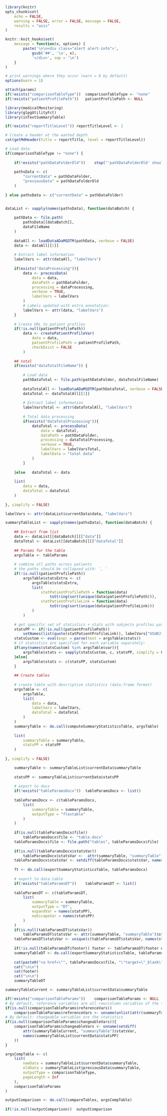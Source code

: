 
<!--- 
This report create a summary statistics table for specified dataset and variable(s) of interest
(with the 'inTextSummaryTable' package).

Input parameters:
 
* Report-specific:
- reportTitle: string with report title
- reportTitleLevel: integer with level of the report title, 1 for chapter, 2 for section, ...
- dataFileName: string with name of the file of interest
- dataProcessing (optional): list with parameters for data processing, see ? medicalMonitoring::processData
- dataTotalFileName (optional): string with name of the file containing the data total
- dataTotalProcessing (optional): list with parameters for data processing of the total dataset, see ? medicalMonitoring::processData
- tableParams: list with parameters to create the table, passed to the ? inTextSummaryTable::computeSummaryStatisticsTable
- tableParamsDocx (optional): list with parameters to create the exported docx table, passed to the ? inTextSummaryTable::exportSummaryStatisticsTable
- tableParamsDT (optional): list with parameters to create the interactive DT table, displayed in the report, passed to the ? inTextSummaryTable::exportSummaryStatisticsTable
- comparisonTableType (optional): string with type of comparison table, either: 'none' (by default) or 'detailed'
- comparisonTableParams (optional): list with parameters for the comparison table, see ? glpgUtilityFct::compareTables
* General:
- pathDataFolder: string with path to the data folder
- pathDataFolderOld (optional): string with path to the folder for old data
- patientProfilePath: string with relative path where patient profiles are stored

-->


```r

library(knitr)
opts_chunk$set(
	echo = FALSE, 
	warning = FALSE, error = FALSE, message = FALSE, 
	results = "asis"
)

knitr::knit_hooks$set(
	message = function(x, options) {
		paste('\n\n<div class="alert alert-info">',
			gsub('##', '\n', x),
			'</div>', sep = '\n')
	}
)

# print warnings where they occur (warn = 0 by default)
options(warn = 1)

```

```r
attach(params)
if(!exists("comparisonTableType"))	comparisonTableType <- "none"
if(!exists("patientProfilePath"))	patientProfilePath <- NULL
```

```r

library(medicalMonitoring)
library(glpgUtilityFct)
library(inTextSummaryTable)

```

```r

if(!exists("reportTitleLevel"))	reportTitleLevel <- 1

# Create a header at the wanted depth
cat(getMdHeader(title = reportTitle, level = reportTitleLevel))

```

```r

# Load data
if(comparisonTableType != "none") {
	
	if(!exists("pathDataFolderOld"))	stop("'pathDataFolderOld' should be specified.")
		
	pathsData <- c(
		"currentData" = pathDataFolder,
		"previousData" = pathDataFolderOld
	)	
		
} else pathsData <- c("currentData" = pathDataFolder)


dataList <- sapply(names(pathsData), function(dataBatch) {
			
	pathData <- file.path(
		pathsData[[dataBatch]],
		dataFileName
	)
	
	dataAll <- loadDataADaMSDTM(pathData, verbose = FALSE)
	data <- dataAll[[1]]
	
	# Extract label information
	labelVars <- attr(dataAll, "labelVars")
	
	if(exists("dataProcessing")){
		data <- processData(
			data = data, 
			dataPath = pathDataFolder,
			processing = dataProcessing,
			verbose = TRUE,
			labelVars = labelVars
		)
		# Labels updated with extra annotation:
		labelVars <- attr(data, "labelVars")
	}
	
	# Create URL to patient profiles
	if(!is.null(patientProfilePath))
		data <- createPatientProfileVar(
			data = data, 
			patientProfilePath = patientProfilePath,
			checkExist = FALSE
		)
	
	## total			
	if(exists("dataTotalFileName")) {
		
		# Load data
		pathDataTotal <- file.path(pathDataFolder, dataTotalFileName)
		
		dataTotalAll <- loadDataADaMSDTM(pathDataTotal, verbose = FALSE)
		dataTotal <- dataTotalAll[[1]]
		
		# Extract label information
		labelVarsTotal <- attr(dataTotalAll, "labelVars")
		
		# Total data processing
		if(exists("dataTotalProcessing")){
			dataTotal <- processData(
				data = dataTotal, 
				dataPath = pathDataFolder, 
				processing = dataTotalProcessing,
				verbose = TRUE,
				labelVars = labelVarsTotal,
				labelData = "total data"
			)
		}
		
	}else	dataTotal <- data
	
	list(
		data = data,
		dataTotal = dataTotal					
	)
	
}, simplify = FALSE)

labelVars <- attr(dataList$currentData$data, "labelVars")

```

```r

summaryTableList <- sapply(names(pathsData), function(dataBatch) {
			
	## Extract from list
	data <- dataList[[dataBatch]][["data"]]			
	dataTotal <- dataList[[dataBatch]][["dataTotal"]]
	
	## Params for the table
	argsTable <- tableParams
	
	# combine all paths across patients
	# the paths should be collapsed with: ', '
	if(!is.null(patientProfilePath))
		argsTable$statsExtra <- c(
			argsTable$statsExtra,
			list(
				statPatientProfilePath = function(data) 
					toString(sort(unique(data$patientProfilePath))),
				statPatientProfileLink = function(data)
					toString(sort(unique(data$patientProfileLink)))
			)
		)
	
	# get specific set of statistics + stats with subjects profiles path
	statsPP <- if(!is.null(patientProfilePath))
		setNames(list(quote(statPatientProfileLink)), labelVars["USUBJID"])
	statsCustom <- eval(expr = parse(text = argsTable$stats))
	# if statistics are specified for each variable separately:
	if(any(names(statsCustom) %in% argsTable$var)){
		argsTable$stats <- sapply(statsCustom, c, statsPP, simplify = FALSE)
	}else{
		argsTable$stats <- c(statsPP, statsCustom)
	}
	
	## Create tables
	
	# create table with descriptive statistics (data.frame format)
	argsTable <- c(
		argsTable,
		list(
			data = data, 
			labelVars = labelVars,
			dataTotal = dataTotal
		)
	)
	summaryTable <- do.call(computeSummaryStatisticsTable, argsTable)	
	
	list(
		summaryTable = summaryTable,
		statsPP = statsPP
	)
	
}, simplify = FALSE)

```

```r

	summaryTable <- summaryTableList$currentData$summaryTable
	
	statsPP <- summaryTableList$currentData$statsPP
	
	# export to docx
	if(!exists("tableParamsDocx"))	tableParamsDocx <- list()
	
	tableParamsDocx <- c(tableParamsDocx,
		list(
			summaryTable = summaryTable,
			outputType = "flextable"
		)
	)
	
	if(is.null(tableParamsDocx$file))	
		tableParamsDocx$file <- "table.docx"
	tableParamsDocx$file <- file.path("tables", tableParamsDocx$file)
	
	if(is.null(tableParamsDocx$statsVar))
		tableParamsDocx$statsVar <-  attr(summaryTable, "summaryTable")$statsVar
	tableParamsDocx$statsVar <- setdiff(tableParamsDocx$statsVar, names(statsPP))
	
	ft <- do.call(exportSummaryStatisticsTable, tableParamsDocx)
	
	# export to data.table
	if(!exists("tableParamsDT"))	tableParamsDT <- list()
	
	tableParamsDT <- c(tableParamsDT,
		list(
			summaryTable = summaryTable,
			outputType = "DT",
			expandVar = names(statsPP),
			noEscapeVar = names(statsPP)
		)
	)
	if(is.null(tableParamsDT$statsVar))
		tableParamsDT$statsVar <- attr(summaryTable, "summaryTable")$statsVar
	tableParamsDT$statsVar <- unique(c(tableParamsDT$statsVar, names(statsPP)))
	
	if(!is.null(tableParamsDT$footer)) footer <- tableParamsDT$footer else footer <- NULL
	summaryTableDT <- do.call(exportSummaryStatisticsTable, tableParamsDT)
	
	cat(paste0("<a href=\"", tableParamsDocx$file, "\"target=\"_blank\">Formatted .docx table</a>"))
	cat("\n\n")
	cat(footer)
	cat("\n\n")
	summaryTableDT

```	
	
```r

summaryTableCurrent <- summaryTableList$currentData$summaryTable

if(!exists("comparisonTableParams"))	comparisonTableParams <- NULL
# By default, reference variables are all row/column variables of the table
if(is.null(comparisonTableParams$referenceVars))
	comparisonTableParams$referenceVars <- unname(unlist(attr(summaryTableCurrent, "summaryTable")[c("rowVar", "colVar")]))
# By default: changeable variables are the statistics
if(is.null(comparisonTableParams$changeableVars)){
	comparisonTableParams$changeableVars <- unname(setdiff(
		attr(summaryTableCurrent, "summaryTable")$statsVar,
		names(summaryTableList$currentData$statsPP)
	))
}

argsCompTable <- c(
	list(
		newData = summaryTableList$currentData$summaryTable,
		oldData = summaryTableList$previousData$summaryTable,
		outputType = comparisonTableType,
		pageLength = Inf
	),
	comparisonTableParams
)

outputComparison <- do.call(compareTables, argsCompTable)
	
if(!is.null(outputComparison))	outputComparison

```
